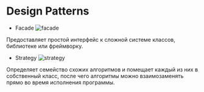 # Design Patterns

-  Facade ![facade](https://refactoring.guru/images/patterns/cards/facade-mini.png)

Предоставляет простой интерфейс к сложной системе классов, библиотеке или фреймворку.

-  Strategy ![strategy](https://refactoring.guru/images/patterns/cards/strategy-mini.png)

Определяет семейство схожих алгоритмов и помещает каждый из них в собственный класс, после чего алгоритмы можно взаимозаменять прямо во время исполнения программы.
